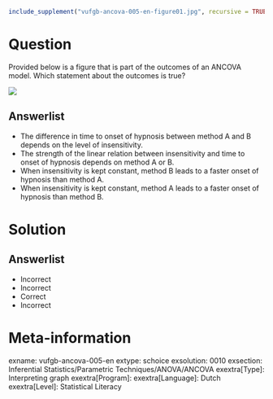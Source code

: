 ```r
include_supplement("vufgb-ancova-005-en-figure01.jpg", recursive = TRUE)
```

Question
========

Provided below is a figure that is part of the outcomes of an ANCOVA model. Which statement about the outcomes is true?

![](vufgb-ancova-005-en-figure01.jpg)
  
Answerlist
----------
* The difference in time to onset of hypnosis between method A and B depends on the level of insensitivity.
* The strength of the linear relation between insensitivity and time to onset of hypnosis depends on method A or B.
* When insensitivity is kept constant, method B leads to a faster onset of hypnosis than method A.
* When insensitivity is kept constant, method A leads to a faster onset of hypnosis than method B.

Solution
========

Answerlist
----------
* Incorrect
* Incorrect
* Correct
* Incorrect

Meta-information
================
exname: vufgb-ancova-005-en
extype: schoice
exsolution: 0010
exsection: Inferential Statistics/Parametric Techniques/ANOVA/ANCOVA
exextra[Type]: Interpreting graph
exextra[Program]: 
exextra[Language]: Dutch
exextra[Level]: Statistical Literacy
